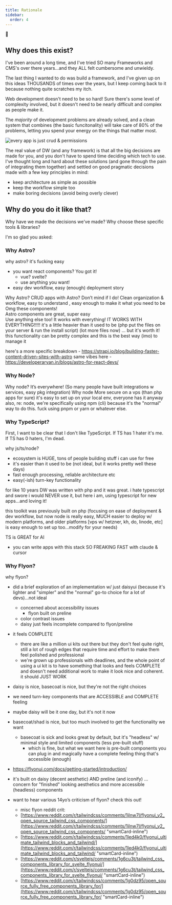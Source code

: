 ```yaml
---
title: Rationale
sidebar:
  order: 4
---
```

🚜





## Why does this exist?

I've been around a long time, and I've tried SO many Frameworks and CMS's over there years...and they ALL felt cumbersome and unwieldy.

The last thing I wanted to do was build a framework, and I've given up on this ideas THOUSANDS of times over the years, but I keep coming back to it because nothing quite scratches my itch.

Web development doesn't need to be so hard! Sure there's some level of complexity involved, but it doesn't need to be nearly difficult and complex as people make it. 

The *majority* of development problems are already solved, and a clean system that combines (the basic funcitonality) will take care of 80% of the problems, letting you spend your energy on the things that matter most.

![every app is just crud & permissions](/images/crud-busmeme.jpg)


The real value of DW (and any framework) is that all the big decisions are made for you, and you don't have to spend time deciding which tech to use. I've thought long and hard about these solutions (and gone through the pain of integrating them together) and settled on good pragmatic decisions made with a few key principles in mind:
- keep architecture as simple as possible
- keep the workflow simple too
- make boring decisions (avoid being overly clever)






## Why do you do it like that?

Why have we made the decisions we've made? Why choose these specific tools & libraries?

I'm so glad you asked:







### Why Astro?

why astro?
it's fucking easy
- you want react components? You got it!
  - vue? svelte?
  - use anything you want!
- easy dev workflow, easy (enough) deployment story


Why Astro?
CRUD apps with Astro? Don’t mind if I do!
Clean organization & workflow, easy to understand , easy enough to make it what you need to be  
Omg these components!  
  Astro components are great, super easy  
  Use anything else too! It works with everything! IT WORKS WITH EVERYTHING!!!!!
it's a little heavier than it used to be (php put the files on your server & run the install script) (lot more files now) ... but it's worth it! this functionality can be pretty complex and this is the best way (imo) to manage it

here's a more specific breakdown - https://strapi.io/blog/building-faster-content-driven-sites-with-astro
same vibes here - https://developeraryan.in/blogs/astro-for-react-devs/




### Why Node?
Why node? It’s everywhere! (So many people have built integrations w services, easy pkg integration)
Why node
More secure on a vps (than php apps for sure)
it's easy to set up on your local env, everyone has it anyway
also, re: node, we're specifically using npm (cli) because it's the "normal" way to do this. fuck using pnpm or yarn or whatever else.




### Why TypeScript?

First, I want to be clear that I don't like TypeScript. If TS has 1 hater it's me. If TS has 0 haters, I'm dead.

why js/ts/node?
- ecosystem is HUGE, tons of people building stuff i can use for free
- it's easier than it used to be (not ideal, but it works pretty well these days)
- fast enough processing, reliable architecture etc
- easy(-ish) turn-key functionality

for like 10 years DW was written with php and it was great. i hate typescript and swore i would NEVER use it, but here i am, using typescript for new apps...and loving it!

this toolkit was previously built on php (focusing on ease of deployment & dev workflow, but now node is really easy, MUCH easier to deploy w/ modern platforms, and older platforms [vps w/ hetzner, kh, do, linode, etc] is easy enough to set up too...modify for your needs)



TS is GREAT for AI
- you can write apps with this stack SO FREAKING FAST with claude & cursor 





### Why Flyon?

why flyon?
- did a brief exploration of an implementation w/ just daisyui (because it's lighter and "simpler" and the "normal" go-to choice for a lot of devs)...not ideal
	- concerned about accessibility issues
		- flyon built on preline
	- color contrast issues
	- daisy just feels incomplete compared to flyon/preline
- it feels COMPLETE
  - there are like a million ui kits out there but they don't feel quite right, still a lot of rough edges that require time and effort to make them feel polished and professional
  - we're grown up professionals with deadlines, and the whole point of using a ui kit is to have something that looks and feels COMPLETE and doesn't need additional work to make it look nice and coherent. it should JUST WORK
- daisy is nice, basecoat is nice, but they're not the right choices
- we need turn-key components that are ACCESSIBLE and COMPLETE feeling
- maybe daisy will be it one day, but it's not it now
- basecoat/shad is nice, but too much involved to get the functionality we want
	- basecoat is sick and looks great by default, but it's "headless" w/ minimal style and limited components (less pre-built stuff)
		- which is fine, but what we want here is pre-built components you can plug in and magically have a complete feeling thing that's accessible (enough)
- https://flyonui.com/docs/getting-started/introduction/
- it's built on daisy (decent aesthetic) AND preline (and iconify) ... concern for "finished" looking aesthetics and more accessible (headless) components

- want to hear various 14yo’s criticism of flyon? check this out!
  - misc flyon reddit crit:
  - [https://www.reddit.com/r/tailwindcss/comments/1jlnw7l/flyonui_v2_open_source_tailwind_css_components/](https://www.reddit.com/r/tailwindcss/comments/1jlnw7l/flyonui_v2_open_source_tailwind_css_components/ "smartCard-inline")
  - [https://www.reddit.com/r/tailwindcss/comments/1led4k0/flyonui_ultimate_tailwind_blocks_and_tailwind/](https://www.reddit.com/r/tailwindcss/comments/1led4k0/flyonui_ultimate_tailwind_blocks_and_tailwind/ "smartCard-inline")
  - [https://www.reddit.com/r/sveltejs/comments/1g6cu3t/tailwind_css_components_library_for_svelte_flyonui/](https://www.reddit.com/r/sveltejs/comments/1g6cu3t/tailwind_css_components_library_for_svelte_flyonui/ "smartCard-inline")
  - [https://www.reddit.com/r/tailwindcss/comments/1g0dz95/open_source_fully_free_components_library_for/](https://www.reddit.com/r/tailwindcss/comments/1g0dz95/open_source_fully_free_components_library_for/ "smartCard-inline")














